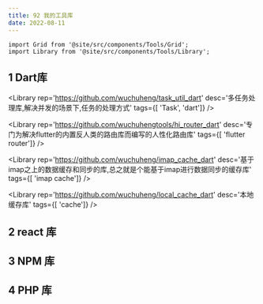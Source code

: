 ```yaml
---
title: 92 我的工具库
date: 2022-08-11
---
```


```mdx-code-block
import Grid from '@site/src/components/Tools/Grid';
import Library from '@site/src/components/Tools/Library';
```

## 1 Dart库


<Grid>

<Library
rep='https://github.com/wuchuheng/task_util_dart'
desc='多任务处理库,解决并发的场景下,任务的处理方式'
tags={[ 'Task',  'dart']}
/>

<Library
rep='https://github.com/wuchuhengtools/hi_router_dart'
desc='专门为解决flutter的内置反人类的路由库而编写的人性化路由库'
tags={[ 'flutter router']}
/>

<Library
rep='https://github.com/wuchuheng/imap_cache_dart'
desc='基于imap之上的数据缓存和同步的库,总之就是个能基于imap进行数据同步的缓存库'
tags={[ 'imap cache']}
/>

<Library
rep='https://github.com/wuchuheng/local_cache_dart'
desc='本地缓存库'
tags={[ 'cache']}
/>

</Grid>

## 2 react 库

<Grid>
    <Library
    rep='https://github.com/wuchuheng/rxjs'
    desc='专门为react写的rxjs库'
    tags={[ 'react', 'rxjs']}
    />
    <Library
    rep='https://github.com/wuchuhengtools/typewriter-js'
    desc='一些自己写的react组件库'
    tags={[ 'react components']}
    />
</Grid>

## 3 NPM 库

<Grid>
    <Library
    rep='https://github.com/wuchuhengtools/gbk-parser'
    desc='GBK解析工具'
    tags={[ 'GBK']}
    />
    <Library
    rep='https://github.com/wuchuhengtools/helper'
    desc='自定义助手库'
    tags={[ 'helper']}
    />
</Grid>

##  4 PHP 库

<Grid>
    <Library
    rep='https://github.com/wuchuheng/qr_merge'
    desc='二维码库'
    tags={[ 'QR']}
    />
</Grid>
